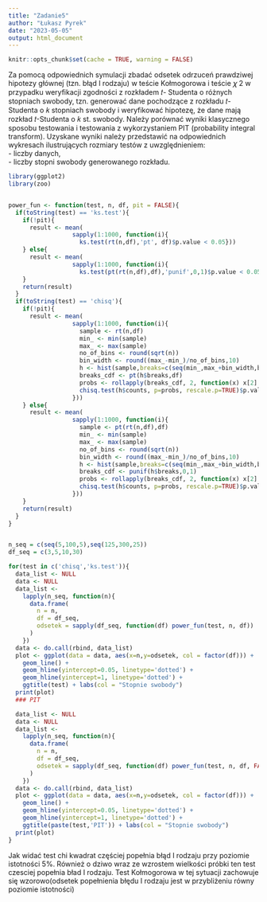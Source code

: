 ---
title: "Zadanie5"
author: "Łukasz Pyrek"
date: "2023-05-05"
output: html_document
---

```{r setup, include=FALSE}
knitr::opts_chunk$set(cache = TRUE, warning = FALSE)
```
Za pomocą odpowiednich symulacji zbadać odsetek odrzuceń prawdziwej hipotezy głównej (tzn. błąd
I rodzaju) w teście Kołmogorowa i teście 𝜒
2 w przypadku weryfikacji zgodności z rozkładem 𝑡-
Studenta o różnych stopniach swobody, tzn. generować dane pochodzące z rozkładu 𝑡-Studenta o 𝑘
stopniach swobody i weryfikować hipotezę, że dane mają rozkład 𝑡-Studenta o 𝑘 st. swobody. Należy
porównać wyniki klasycznego sposobu testowania i testowania z wykorzystaniem PIT (probability
integral transform). Uzyskane wyniki należy przedstawić na odpowiednich wykresach ilustrujących
rozmiary testów z uwzględnieniem: <br />
- liczby danych, <br />
- liczby stopni swobody generowanego rozkładu.
```{r}
library(ggplot2)
library(zoo)


power_fun <- function(test, n, df, pit = FALSE){
  if(toString(test) == 'ks.test'){
    if(!pit){
      result <- mean(
                  sapply(1:1000, function(i){
                    ks.test(rt(n,df),'pt', df)$p.value < 0.05}))
    } else{
      result <- mean(
                  sapply(1:1000, function(i){
                    ks.test(pt(rt(n,df),df),'punif',0,1)$p.value < 0.05}))
    }
    return(result)
  }
  if(toString(test) == 'chisq'){
    if(!pit){
      result <- mean(
                  sapply(1:1000, function(i){
                    sample <- rt(n,df)
                    min_ <- min(sample)
                    max_ <- max(sample)
                    no_of_bins <- round(sqrt(n))
                    bin_width <- round((max_-min_)/no_of_bins,10)
                    h <- hist(sample,breaks=c(seq(min_,max_+bin_width,bin_width)), plot = FALSE)
                    breaks_cdf <- pt(h$breaks,df)
                    probs <- rollapply(breaks_cdf, 2, function(x) x[2] - x[1])
                    chisq.test(h$counts, p=probs, rescale.p=TRUE)$p.value < 0.05
                  }))
    } else{
      result <- mean(
                  sapply(1:1000, function(i){
                    sample <- pt(rt(n,df),df)
                    min_ <- min(sample)
                    max_ <- max(sample)
                    no_of_bins <- round(sqrt(n))
                    bin_width <- round((max_-min_)/no_of_bins,10)
                    h <- hist(sample,breaks=c(seq(min_,max_+bin_width,bin_width)), plot = FALSE)
                    breaks_cdf <- punif(h$breaks,0,1)
                    probs <- rollapply(breaks_cdf, 2, function(x) x[2] - x[1])
                    chisq.test(h$counts, p=probs, rescale.p=TRUE)$p.value < 0.05
                  }))
    }
    return(result)
  }
}


n_seq = c(seq(5,100,5),seq(125,300,25))
df_seq = c(3,5,10,30)

for(test in c('chisq','ks.test')){
  data_list <- NULL
  data <- NULL
  data_list <-
    lapply(n_seq, function(n){
      data.frame(
        n = n,
        df = df_seq,
        odsetek = sapply(df_seq, function(df) power_fun(test, n, df))
      )  
    })
  data <- do.call(rbind, data_list)
  plot <- ggplot(data = data, aes(x=n,y=odsetek, col = factor(df))) +
    geom_line() + 
    geom_hline(yintercept=0.05, linetype='dotted') + 
    geom_hline(yintercept=1, linetype='dotted') +
    ggtitle(test) + labs(col = "Stopnie swobody")
  print(plot)
  ### PIT

  data_list <- NULL
  data <- NULL
  data_list <-
    lapply(n_seq, function(n){
      data.frame(
        n = n,
        df = df_seq,
        odsetek = sapply(df_seq, function(df) power_fun(test, n, df, FALSE))
      )  
    })
  data <- do.call(rbind, data_list)
  plot <- ggplot(data = data, aes(x=n,y=odsetek, col = factor(df))) +
    geom_line() + 
    geom_hline(yintercept=0.05, linetype='dotted') + 
    geom_hline(yintercept=1, linetype='dotted') +
    ggtitle(paste(test,'PIT')) + labs(col = "Stopnie swobody")
  print(plot)
}

```

Jak widać test chi kwadrat częściej popełnia błąd I rodzaju przy poziomie istotności 5%. Również o dziwo wraz ze wzrostem wielkości próbki ten test czesciej popełnia bład I rodzaju. Test Kołmogorowa w tej sytuacji zachowuje się wzorowo(odsetek popełnienia błędu I rodzaju jest w przybliżeniu równy poziomie istotności)
